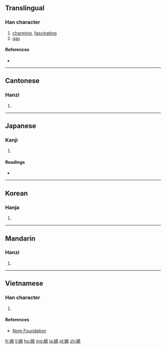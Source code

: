==Translingual==

===Han character===
{{Han char|rn=38|rad=女|as=11|sn=14|four=4142<sub>7</sub>|canj=女一卜火 (VMYF)|ids=⿰[[女]][[焉]]}}

# [[charming]], [[fascinating]]
# [[gay]]

====References====
* {{Han ref|kx=0270.040|dkj=06659|dj=0537.300|hdz=21079.010|uh=5AE3|ud=23267|bh=B9E4|bd=47588}}

----

==Cantonese==

===Hanzi===
{{yue-hanzi|jyut=[[jin1]]|y=yin1}}

# {{defn|lang=yue|sort=女11}}

----

==Japanese==

===Kanji===
{{ja-kanji|grade=|rs=女11}}

# {{defn|lang=ja|sort=女11}}

====Readings====
* {{ja-readings|on=[[えん]] (en)|kun=}}

----

==Korean==

===Hanja===
{{ko-hanja|hangeul=언|rv=eon|mr=ŏn}}

# {{defn|lang=ko|sort=女11}}

----

==Mandarin==

===Hanzi===
{{cmn-hanzi|pin=[[yān]] ([[yan1]])|wg=yen<sup>1</sup>}}

# {{defn|lang=cmn|sort=女11}}

----

==Vietnamese==

===Han character===
{{vi-readings|rs=女11| hanviet = yên}}

# {{defn|lang=vi|sort=女11}}

====References====
*[http://nomfoundation.org/common/nom_details.php?codepoint=5ae3 Nom Foundation]

[[fr:嫣]]
[[li:嫣]]
[[hu:嫣]]
[[mg:嫣]]
[[ja:嫣]]
[[pl:嫣]]
[[zh:嫣]]